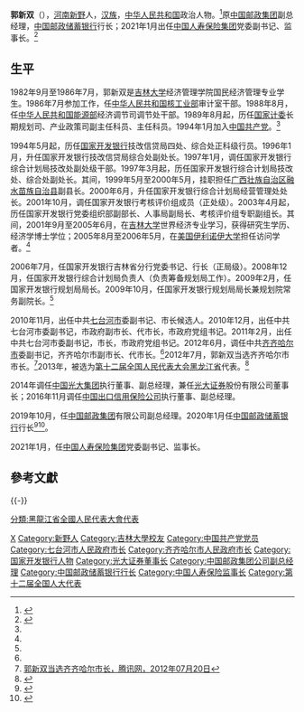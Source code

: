 '''郭新双'''（{{bd|1963年|11月|}}），[[河南|河南]][[新野|新野]]人，[[汉族|汉族]]，[[中华人民共和国|中华人民共和国]]政治人物。<ref name=gxs>{{Cite web |url=http://leaders.people.com.cn/GB/199252/199254/13409801.html |title=郭新双同志简历，人民网，2010年12月06日 |accessdate=2013年4月29日 |archive-date=2013年1月17日 |archive-url=https://web.archive.org/web/20130117083923/http://leaders.people.com.cn/GB/199252/199254/13409801.html |dead-url=no }}</ref>原[[中国邮政集团|中国邮政集团]]副总经理，[[中国邮政储蓄银行|中国邮政储蓄银行]]行长；2021年1月出任[[中国人寿保险集团|中国人寿保险集团]]党委副书记、监事长。<ref>{{Cite web|title=邮储银行原行长郭新双履新中国人寿集团 出任党委副书记、监事长|url=https://m.21jingji.com/article/20210105/herald/a2a3e121496915e1197162d5487509c1_zaker.html|access-date=2021-06-04|work=21世纪经济报道}}</ref>

==生平==
1982年9月至1986年7月，郭新双是[[吉林大学|吉林大学]]经济管理学院国民经济管理专业学生。1986年7月参加工作，任[[中华人民共和国核工业部|中华人民共和国核工业部]]审计室干部。1988年8月，任[[中华人民共和国能源部|中华人民共和国能源部]]经济调节司调节处干部。1989年8月起，历任[[国家计委|国家计委]]长期规划司、产业政策司副主任科员、主任科员。1994年1月加入[[中国共产党|中国共产党]]。<ref name=gxs/>

1994年5月起，历任[[国家开发银行|国家开发银行]]技改信贷局四处、综合处正科级行员。1996年1月，升任国家开发银行技改信贷局综合处副处长。1997年1月，调任国家开发银行综合计划局技改处副处级干部。1997年3月起，历任国家开发银行综合计划局技改处、综合处副处长。其间，1999年5月至2000年5月，挂职担任[[广西壮族自治区|广西壮族自治区]][[融水苗族自治县|融水苗族自治县]]副县长。2000年6月，升任国家开发银行综合计划局经营管理处处长。2001年10月，调任国家开发银行考核评价组成员（正处级）。2003年4月起，历任国家开发银行党委组织部副部长、人事局副局长、考核评价组专职副组长。其间，2001年9月至2005年6月，在[[吉林大学|吉林大学]]世界经济专业学习，获得研究生学历、经济学博士学位；2005年8月至2006年5月，在[[美国|美国]][[伊利诺伊大学|伊利诺伊大学]]担任访问学者。<ref name=gxs/>

2006年7月，任国家开发银行吉林省分行党委书记、行长（正局级）。2008年12月，任国家开发银行综合计划局负责人（负责筹备规划局工作）。2009年2月，任国家开发银行规划局局长。2009年10月，任国家开发银行规划局局长兼规划院常务副院长。<ref name=gxs/>

2010年11月，出任中共[[七台河市|七台河市]]委副书记、市长候选人。2010年12月，出任中共七台河市委副书记，市政府副市长、代市长，市政府党组书记。2011年2月，出任中共七台河市委副书记，市长，市政府党组书记。2012年6月，调任中共[[齐齐哈尔市|齐齐哈尔市]]委副书记，齐齐哈尔市副市长、代市长。<ref name=gxs/>2012年7月，郭新双当选齐齐哈尔市市长。<ref>[http://news.qq.com/a/20120720/000826.htm 郭新双当选齐齐哈尔市长，腾讯网，2012年07月20日]</ref>2013年，被选为[[第十二届全国人民代表大会|第十二届全国人民代表大会]][[黑龙江省|黑龙江省]]代表。<ref>{{cite news|title=全国人大代表信息-郭新双|url= http://210.82.31.1:8084/delegate/viewDelegate.action?dbid=120597|accessdate=2013-03-28|newspaper=全国人大网}}{{Dead link|date=2020年1月 |bot=InternetArchiveBot |fix-attempted=yes }}</ref>

2014年调任[[中国光大集团|中国光大集团]]执行董事、副总经理，兼任[[光大证券|光大证券]]股份有限公司董事长；2016年11月调任[[中国出口信用保险公司|中国出口信用保险公司]]执行董事、副总经理。

2019年10月，任[[中国邮政集团|中国邮政集团]]有限公司副总经理。2020年1月任[[中国邮政储蓄银行|中国邮政储蓄银行]]行长<ref>{{Cite web|title=郭新双或任邮储银行行长 该职务空缺近10个月|url=https://news.sina.com.cn/o/2019-11-01/doc-iicezuev6391048.shtml|accessdate=2019-11-03|date=2019-11-01|last=澎湃新闻|work=news.sina.com.cn|archive-date=2019-11-03|archive-url=https://web.archive.org/web/20191103152033/https://news.sina.com.cn/o/2019-11-01/doc-iicezuev6391048.shtml|dead-url=no}}</ref><ref>{{Cite web|title=邮储银行：董事会同意聘任郭新双担任行长-银行频道-和讯网|url=http://bank.hexun.com/2020-01-17/200004849.html|accessdate=2020-07-16|work=bank.hexun.com|archive-date=2020-07-16|archive-url=https://web.archive.org/web/20200716110309/http://bank.hexun.com/2020-01-17/200004849.html|dead-url=no}}</ref>。

2021年1月，任[[中国人寿保险集团|中国人寿保险集团]]党委副书记、监事长。

==參考文獻==
{{reflist}}
{{-}}
{{start box}}
{{s-gov|prc}}
{{s-before|[[杜吉明|杜吉明]]}}
{{s-title|[[七台河市人民政府|七台河市人民政府]]市长|2010年12月－2012年11月<br><small>（至2011年2月为代理）</small>}}
{{s-after|[[韩立华|韩立华]]}}
{{s-before|[[韩冬炎|韩冬炎]]}}
{{s-title|[[齐齐哈尔市人民政府|齐齐哈尔市人民政府]]市长|2012年6月－2014年1月<br><small>（至2012年7月为代理）</small>}}
{{s-after|[[孙喆|孙喆]]}}
{{end box}}

{{start box}}
{{s-before|[[吕家进_(1968年)|吕家进]]}}
{{s-title|[[中国邮政储蓄银行|中国邮政储蓄银行]]行长|2020年1月－2021年1月}}
{{s-after|[[刘建军|刘建军]]}}
{{end box}}

{{齐齐哈尔市市长}}

{{Authority control}}
{{DEFAULTSORT:Guo郭}}
[[Category:郭姓|X]]
[[Category:新野人|Category:新野人]]
[[Category:吉林大學校友|Category:吉林大學校友]]
[[Category:中国共产党党员|Category:中国共产党党员]]
[[Category:七台河市人民政府市长|Category:七台河市人民政府市长]]
[[Category:齐齐哈尔市人民政府市长|Category:齐齐哈尔市人民政府市长]]
[[Category:国家开发银行人物|Category:国家开发银行人物]]
[[Category:光大证券董事长|Category:光大证券董事长]]
[[Category:中国邮政集团公司副总经理|Category:中国邮政集团公司副总经理]]
[[Category:中国邮政储蓄银行行长|Category:中国邮政储蓄银行行长]]
[[Category:中国人寿保险监事长|Category:中国人寿保险监事长]]
[[Category:第十二届全国人大代表|Category:第十二届全国人大代表]]
[[分類:黑龍江省全國人民代表大會代表|分類:黑龍江省全國人民代表大會代表]]
